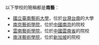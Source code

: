 以下學校的簡稱都是'''南藝'''：
* [[國立臺南藝術大學|國立臺南藝術大學]]，位於[[台灣|台灣]][[台南|台南]]的大學
* [[南京藝術學院|南京藝術學院]]，位於[[中國|中國]][[南京|南京]]的院校
* [[雲南藝術學院|雲南藝術學院]]，位於[[中國|中國]][[雲南省|雲南省]]的院校
* [[南洋藝術學院|南洋藝術學院]]，位於[[新加坡|新加坡]]的院校
{{disambig|N|Cat=二字教育机构消歧義}}